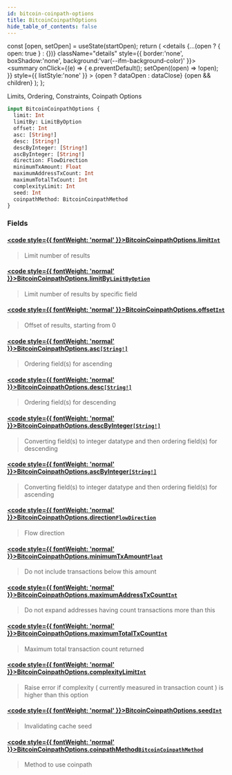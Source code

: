 ```yaml
---
id: bitcoin-coinpath-options
title: BitcoinCoinpathOptions
hide_table_of_contents: false
---
```







  const [open, setOpen] = useState(startOpen);
  return (
    <details {...(open ? { open: true } : {})} className="details" style={{ border:'none', boxShadow:'none', background:'var(--ifm-background-color)' }}>
      <summary
        onClick={(e) => {
          e.preventDefault();
          setOpen((open) => !open);
        }}
        style={{ listStyle:'none' }}
      >
      {open ? dataOpen : dataClose}
      </summary>
      {open && children}
    </details>
  );
};








Limits, Ordering, Constraints, Coinpath Options


```graphql
input BitcoinCoinpathOptions {
  limit: Int
  limitBy: LimitByOption
  offset: Int
  asc: [String!]
  desc: [String!]
  descByInteger: [String!]
  ascByInteger: [String!]
  direction: FlowDirection
  minimumTxAmount: Float
  maximumAddressTxCount: Int
  maximumTotalTxCount: Int
  complexityLimit: Int
  seed: Int
  coinpathMethod: BitcoinCoinpathMethod
}
```




### Fields

#### [<code style={{ fontWeight: 'normal' }}>BitcoinCoinpathOptions.<b>limit</b></code>](#)<Bullet />[`Int`](/docs/v1/graphql-reference/scalars/int) <Badge class="badge badge--secondary" text="scalar"/> 
> 
> 
> Limit number of results
> 

#### [<code style={{ fontWeight: 'normal' }}>BitcoinCoinpathOptions.<b>limitBy</b></code>](#)<Bullet />[`LimitByOption`](/docs/v1/graphql-reference/inputs/limit-by-option) <Badge class="badge badge--secondary" text="input"/> 
> 
> 
> Limit number of results by specific field
> 

#### [<code style={{ fontWeight: 'normal' }}>BitcoinCoinpathOptions.<b>offset</b></code>](#)<Bullet />[`Int`](/docs/v1/graphql-reference/scalars/int) <Badge class="badge badge--secondary" text="scalar"/> 
> 
> 
> Offset of results, starting from 0
> 

#### [<code style={{ fontWeight: 'normal' }}>BitcoinCoinpathOptions.<b>asc</b></code>](#)<Bullet />[`[String!]`](/docs/v1/graphql-reference/scalars/string) <Badge class="badge badge--secondary" text="list"/> <Badge class="badge badge--secondary" text="scalar"/> 
> 
> 
> Ordering field(s) for ascending
> 

#### [<code style={{ fontWeight: 'normal' }}>BitcoinCoinpathOptions.<b>desc</b></code>](#)<Bullet />[`[String!]`](/docs/v1/graphql-reference/scalars/string) <Badge class="badge badge--secondary" text="list"/> <Badge class="badge badge--secondary" text="scalar"/> 
> 
> 
> Ordering field(s) for descending
> 

#### [<code style={{ fontWeight: 'normal' }}>BitcoinCoinpathOptions.<b>descByInteger</b></code>](#)<Bullet />[`[String!]`](/docs/v1/graphql-reference/scalars/string) <Badge class="badge badge--secondary" text="list"/> <Badge class="badge badge--secondary" text="scalar"/> 
> 
> 
> Converting field(s) to integer datatype and then ordering field(s) for descending
> 

#### [<code style={{ fontWeight: 'normal' }}>BitcoinCoinpathOptions.<b>ascByInteger</b></code>](#)<Bullet />[`[String!]`](/docs/v1/graphql-reference/scalars/string) <Badge class="badge badge--secondary" text="list"/> <Badge class="badge badge--secondary" text="scalar"/> 
> 
> 
> Converting field(s) to integer datatype and then ordering field(s) for ascending
> 

#### [<code style={{ fontWeight: 'normal' }}>BitcoinCoinpathOptions.<b>direction</b></code>](#)<Bullet />[`FlowDirection`](/docs/v1/graphql-reference/enums/flow-direction) <Badge class="badge badge--secondary" text="enum"/> 
> 
> 
> Flow direction
> 

#### [<code style={{ fontWeight: 'normal' }}>BitcoinCoinpathOptions.<b>minimumTxAmount</b></code>](#)<Bullet />[`Float`](/docs/v1/graphql-reference/scalars/float) <Badge class="badge badge--secondary" text="scalar"/> 
> 
> 
> Do not include transactions below this amount
> 

#### [<code style={{ fontWeight: 'normal' }}>BitcoinCoinpathOptions.<b>maximumAddressTxCount</b></code>](#)<Bullet />[`Int`](/docs/v1/graphql-reference/scalars/int) <Badge class="badge badge--secondary" text="scalar"/> 
> 
> 
> Do not expand addresses having count transactions more than this
> 

#### [<code style={{ fontWeight: 'normal' }}>BitcoinCoinpathOptions.<b>maximumTotalTxCount</b></code>](#)<Bullet />[`Int`](/docs/v1/graphql-reference/scalars/int) <Badge class="badge badge--secondary" text="scalar"/> 
> 
> 
> Maximum total transaction count returned
> 

#### [<code style={{ fontWeight: 'normal' }}>BitcoinCoinpathOptions.<b>complexityLimit</b></code>](#)<Bullet />[`Int`](/docs/v1/graphql-reference/scalars/int) <Badge class="badge badge--secondary" text="scalar"/> 
> 
> 
> Raise error if complexity ( currently measured in transaction count ) is higher than this option
> 

#### [<code style={{ fontWeight: 'normal' }}>BitcoinCoinpathOptions.<b>seed</b></code>](#)<Bullet />[`Int`](/docs/v1/graphql-reference/scalars/int) <Badge class="badge badge--secondary" text="scalar"/> 
> 
> 
> Invalidating cache seed
> 

#### [<code style={{ fontWeight: 'normal' }}>BitcoinCoinpathOptions.<b>coinpathMethod</b></code>](#)<Bullet />[`BitcoinCoinpathMethod`](/docs/v1/graphql-reference/enums/bitcoin-coinpath-method) <Badge class="badge badge--secondary" text="enum"/> 
> 
> 
> Method to use coinpath
> 



